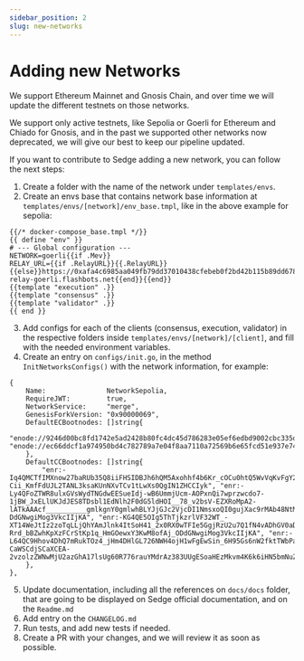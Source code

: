 ```yaml
---
sidebar_position: 2
slug: new-networks
---
```


# Adding new Networks

We support Ethereum Mainnet and Gnosis Chain, and over time we will update the different testnets on those networks.

We support only active testnets, like Sepolia or Goerli for Ethereum and Chiado for Gnosis, and in the past we supported
other networks now deprecated, we will give our best to keep our pipeline updated.

If you want to contribute to Sedge adding a new network, you can follow the next steps:

1. Create a folder with the name of the network under `templates/envs`.
2. Create an envs base that contains network base information at `templates/envs/[network]/env_base.tmpl`, like in the
above example for sepolia:
```
{{/* docker-compose_base.tmpl */}}
{{ define "env" }}
# --- Global configuration ---
NETWORK=goerli{{if .Mev}}
RELAY_URL={{if .RelayURL}}{{.RelayURL}}{{else}}https://0xafa4c6985aa049fb79dd37010438cfebeb0f2bd42b115b89dd678dab0670c1de38da0c4e9138c9290a398ecd9a0b3110@builder-relay-goerli.flashbots.net{{end}}{{end}}
{{template "execution" .}}
{{template "consensus" .}}
{{template "validator" .}}
{{ end }}
```
3. Add configs for each of the clients (consensus, execution, validator) in the respective folders inside
`templates/envs/[network]/[client]`, and fill with the needed environment variables.
4. Create an entry on `configs/init.go`, in the method `InitNetworksConfigs()` with the network information, for example:
```
{
	Name:               NetworkSepolia,
	RequireJWT:         true,
	NetworkService:     "merge",
	GenesisForkVersion: "0x90000069",
	DefaultECBootnodes: []string{
		"enode://9246d00bc8fd1742e5ad2428b80fc4dc45d786283e05ef6edbd9002cbc335d40998444732fbe921cb88e1d2c73d1b1de53bae6a2237996e9bfe14f871baf7066@18.168.182.86:30303", "enode://ec66ddcf1a974950bd4c782789a7e04f8aa7110a72569b6e65fcd51e937e74eed303b1ea734e4d19cfaec9fbff9b6ee65bf31dcb50ba79acce9dd63a6aca61c7@52.14.151.177:30303",
	},
	DefaultCCBootnodes: []string{
		"enr:-Iq4QMCTfIMXnow27baRUb35Q8iiFHSIDBJh6hQM5Axohhf4b6Kr_cOCu0htQ5WvVqKvFgY28893DHAg8gnBAXsAVqmGAX53x8JggmlkgnY0gmlwhLKAlv6Jc2VjcDI1NmsxoQK6S-Cii_KmfFdUJL2TANL3ksaKUnNXvTCv1tLwXs0QgIN1ZHCCIyk", "enr:-Ly4QFoZTWR8ulxGVsWydTNGdwEESueIdj-wB6UmmjUcm-AOPxnQi7wprzwcdo7-1jBW_JxELlUKJdJES8TDsbl1EdNlh2F0dG5ldHOI__78_v2bsV-EZXRoMpA2-lATkAAAcf__________gmlkgnY0gmlwhBLYJjGJc2VjcDI1NmsxoQI0gujXac9rMAb48NtMqtSTyHIeNYlpjkbYpWJw46PmYYhzeW5jbmV0cw-DdGNwgiMog3VkcIIjKA", "enr:-KG4QE5OIg5ThTjkzrlVF32WT_-XT14WeJtIz2zoTqLLjQhYAmJlnk4ItSoH41_2x0RX0wTFIe5GgjRzU2u7Q1fN4vADhGV0aDKQqP7o7pAAAHAyAAAAAAAAAIJpZIJ2NIJpcISlFsStiXNlY3AyNTZrMaEC-Rrd_bBZwhKpXzFCrStKp1q_HmGOewxY3KwM8ofAj_ODdGNwgiMog3VkcIIjKA", "enr:-L64QC9Hhov4DhQ7mRukTOz4_jHm4DHlGL726NWH4ojH1wFgEwSin_6H95Gs6nW2fktTWbPachHJ6rUFu0iJNgA0SB2CARqHYXR0bmV0c4j__________4RldGgykDb6UBOQAABx__________-CaWSCdjSCaXCEA-2vzolzZWNwMjU2azGhA17lsUg60R776rauYMdrAz383UUgESoaHEzMkvm4K6k6iHN5bmNuZXRzD4N0Y3CCIyiDdWRwgiMo",
	},
},
```
5. Update documentation, including all the references on `docs/docs` folder, that are going to be displayed on Sedge
official documentation, and on the `Readme.md`
6. Add entry on the `CHANGELOG.md`
7. Run tests, and add new tests if needed.
8. Create a PR with your changes, and we will review it as soon as possible.
